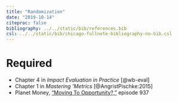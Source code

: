 ```yaml
---
title: "Randomization"
date: "2019-10-14"
citeproc: false
bibliography: ../../static/bib/references.bib
csl: ../../static/bib/chicago-fullnote-bibliography-no-bib.csl
---
```


# Required

- <i class="fas fa-book"></i> Chapter 4 in *Impact Evaluation in Practice* [@wb-eval]
- <i class="fas fa-book"></i> Chapter 1 in *Mastering 'Metrics* [@AngristPischke:2015]
- <i class="fas fa-podcast"></i> Planet Money, ["Moving To Opportunity?,"](https://www.npr.org/2019/08/30/756028025/episode-937-moving-to-opportunity) episode 937
